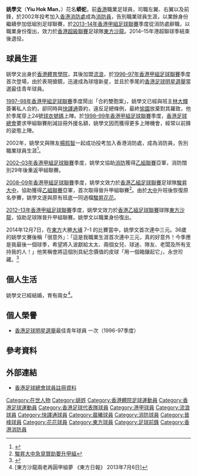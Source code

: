 {{noteta|G1=足球}}{{Football player infobox
| playername= 姚學文
| fullname = 姚學文
| nickname = 蟒蛇
| image = [[File:Yiu_Hok_Man.JPG|240 px]]
| dateofbirth = {{birth date and age|1978|2|9}}
| cityofbirth = 
| countryofbirth =  {{HKG-1959}}
| height = {{height|m=1.80}}
| currentclub  = 騰翱聖約瑟
| clubnumber = 
| position = [[前鋒|前鋒]]
|  youthyears = 199x–1996
|  youthclubs = [[香港體育學院|香港體育學院]] 
| years1 = 1996–1998
| clubs1 = [[香港流浪足球會|流浪]]
| caps1  = ?
| goals1 = ?
| years2 = 1998–2001
| clubs2 =  [[花花足球會|快譯通]]
| caps2  = ?
| goals2 = ?
| years3 = 2001–2002
| clubs3 =  [[晨曦體育會|晨曦]]
| caps3  = ?
| goals3 = ?
| years4 = 2002–2008
| clubs4 = [[消防足球隊|消防]]
| caps4  = ?
| goals4 = ?
| years5 = 2008–2009
| clubs5 = [[大中足球會|駿昇大中]]
| caps5  = ?
| goals5 = 6
| years6 = 2009–2012
| clubs6 =[[花花足球會|駿昇花花]]
| caps6  = ?
| goals6 = 2
| years7 = 2012–2015
| clubs7 = [[東方足球隊|東方]]
| caps7  = ?
| goals7 = 3
| years8 = 2016–20??
| clubs8 = [[騰翱聖約瑟|騰翱聖約瑟]]
| caps8  = ?
| goals8 = ?
| nationalyears1 = 1997–1999 <br /> 
| nationalteam1 = [[香港奧運足球代表隊|香港U23]]
| nationalcaps1 = ?
| nationalgoals1 = ?
| nationalyears2 = 199x–2002
| nationalteam2 = [[香港足球代表隊|香港]]
| nationalcaps2 = ?
| nationalgoals2 = ?
}}

'''姚學文'''（'''Yiu Hok Man'''，{{bd|1978年|2月9日|catIdx=P}}）花名'''蟒蛇'''，前[[香港|香港]]職業足球員，司職左翼、右翼以及前鋒，於2002年投考加入[[香港消防處|香港消防處]]成為[[消防員|消防員]]，告別職業球員生涯，以業餘身份繼續參加低組別足球聯賽，於[[2013–14年香港甲組足球聯賽|2013–14年香港甲組足球聯賽]]季度從消防處辭職，以職業身份復出，效力於[[香港超級聯賽|香港超級聯賽]]足球隊[[東方足球隊|東方沙龍]]。2014–15年港超聯球季結束後退役。

== 球員生涯 ==
姚學文出身於[[香港體育學院|香港體育學院]]，其後加盟[[香港流浪足球會|流浪]]，於[[1996–97年香港甲組足球聯賽|1996–97年香港甲組足球聯賽]]季度首次登場，由於表現搶鏡，迅速成為球壇新星，並且於季尾的[[香港足球明星選舉|香港足球明星選舉]]當選最佳青年球員。

[[1997–98年香港甲組足球聯賽|1997–98年香港甲組足球聯賽]]季度鬧出「合約雙胞案」，姚學文已經與班主[[林大輝|林大輝]]簽署私人合約，卻同時與[[花花足球會|快譯通]]簽約，違反足總條例，最終[[愉園|愉園]]放棄對其羅致，他於季尾穿上24號[[球衣號碼|球衣號碼]]上陣。於[[1998–99年香港甲組足球聯賽|1998–99年香港甲組足球聯賽]]季度，[[香港足球總會|香港足球總會]]要求甲組聯賽削減註冊外援名額，姚學文因而獲得更多上陣機會，經常以前鋒的姿態上陣。

2002年，姚學文與隊友[[楊熙智|楊熙智]]一起成功投考加入香港消防處，成為消防員，告別職業球員生涯<ref>{{Cite web |url=http://www.com.cuhk.edu.hk/ubeat/021253/soccer.htm |title=足球員淡市失勢 紛尋出路保生計 |access-date=2010-07-31 |archive-date=2008-09-26 |archive-url=https://web.archive.org/web/20080926035824/http://www.com.cuhk.edu.hk/ubeat/021253/soccer.htm |dead-url=no }}</ref>。

[[2002–03年香港甲組足球聯賽|2002–03年香港甲組足球聯賽]]季度，姚學文協助[[消防足球隊|消防]]獲得[[香港乙組足球聯賽|乙組聯賽]]亞軍，消防闊別29年後重返甲組聯賽。

[[2008–09年香港甲組足球聯賽|2008–09年香港甲組足球聯賽]]季度，姚學文效力於[[香港乙組足球聯賽|香港乙組足球聯賽]]足球隊[[大中足球會|駿昇大中]]，協助獲得[[香港乙組足球聯賽|乙組聯賽]]亞軍，首次取得晉升甲組聯賽<ref>[http://www.takungpao.com.hk/news/09/04/13/images_0713-1064651.htm 駿昇大中急覓贊助要升甲組]{{dead link|date=2017年12月 |bot=InternetArchiveBot |fix-attempted=yes }}</ref>。由於[[大中足球會|大中]]升班後恢復原名參賽，姚學文遂與原有班底一同過檔[[花花足球會|駿昇花花]]。

[[2012–13年香港甲組足球聯賽|2012–13年香港甲組足球聯賽]]季度，姚學文效力於[[香港乙組足球聯賽|香港乙組足球聯賽]]球隊[[東方足球隊|東方沙龍]]，協助足球隊晉升甲組聯賽。姚學文以職業身份復出。

2014年12月7日，在[[東方足球隊|東方]]大勝[[大埔足球會|大埔]] 7–1 的比賽當中，姚學文首次連中三元。36歲的姚學文賽後稱「很意外」：「這是我職業生涯首次連中三元，真的好意外！今季應是我最後一個球季，希望將入波獻給太太、兩個女兒、球迷、隊友、老闆及所有支持我的人！」他笑稱會將這個別具紀念價值的皮球「用一個箱鑲起它」，永世珍藏。<ref>{{cite news|url=http://football.on.cc/cnt/news/newc/20141208/fbnewc0106x0.html|title=姚學文戴帽東方炒大埔|date=2014年12月8日|newspaper=''[[東方日報_(香港)|東方日報 (香港)]]''}}</ref>

== 個人生活 ==
姚學文已經結婚，育有兩女<ref>[東方沙龍兩老再圓甲組夢 《東方日報》 2013年7月6日]</ref>。

==個人榮譽==
* [[香港足球明星選舉|香港足球明星選舉]]最佳青年球員 一次（1996-97季度）

==參考資料==
{{reflist}}

==外部連結==
* [http://www.hkfa.com/zh-hk/player_view.php?player_id=3951 香港足球總會球員註冊資料]{{Wayback|url=http://www.hkfa.com/zh-hk/player_view.php?player_id=3951 |date=20100819014208 }}

{{香港足球明星選舉最佳年青球員}}

{{DEFAULTSORT:Yiu Hok Man}}
[[Category:在世人物|Category:在世人物]]
[[Category:姚姓|Category:姚姓]]
[[Category:香港體院足球運動員|Category:香港體院足球運動員]]
[[Category:香港足球運動員|Category:香港足球運動員]]
[[Category:香港足球代表隊球員|Category:香港足球代表隊球員]]
[[Category:港甲球員|Category:港甲球員]]
[[Category:流浪球員|Category:流浪球員]]
[[Category:快譯通球員|Category:快譯通球員]]
[[Category:晨曦球員|Category:晨曦球員]]
[[Category:消防球員|Category:消防球員]]
[[Category:晉峰球員|Category:晉峰球員]]
[[Category:花花球員|Category:花花球員]]
[[Category:東方球員|Category:東方球員]]
[[Category:足球前鋒|Category:足球前鋒]]
[[Category:香港消防員|Category:香港消防員]]